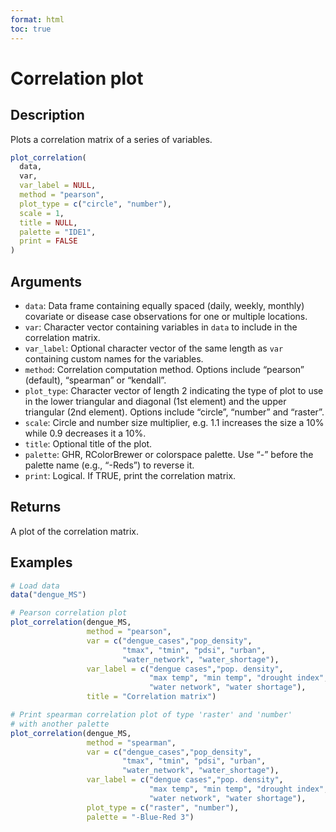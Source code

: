 ```yaml
---
format: html
toc: true
---
```


# Correlation plot

## Description

Plots a correlation matrix of a series of variables.

```r
plot_correlation(
  data,
  var,
  var_label = NULL,
  method = "pearson",
  plot_type = c("circle", "number"),
  scale = 1,
  title = NULL,
  palette = "IDE1",
  print = FALSE
)
```

## Arguments

- `data`: Data frame containing equally spaced (daily, weekly, monthly) covariate or disease case observations for one or multiple locations.
- `var`: Character vector containing variables in `data` to include in the correlation matrix.
- `var_label`: Optional character vector of the same length as `var` containing custom names for the variables.
- `method`: Correlation computation method. Options include "pearson" (default), "spearman" or "kendall".
- `plot_type`: Character vector of length 2 indicating the type of plot to use in the lower triangular and diagonal (1st element) and the upper triangular (2nd element). Options include "circle", "number" and "raster".
- `scale`: Circle and number size multiplier, e.g. 1.1 increases the size a 10% while 0.9 decreases it a 10%.
- `title`: Optional title of the plot.
- `palette`: GHR, RColorBrewer or colorspace palette. Use "-" before the palette name (e.g., "-Reds") to reverse it.
- `print`: Logical. If TRUE, print the correlation matrix.

## Returns

A plot of the correlation matrix.

## Examples

```r
# Load data
data("dengue_MS")

# Pearson correlation plot
plot_correlation(dengue_MS, 
                 method = "pearson",
                 var = c("dengue_cases","pop_density", 
                         "tmax", "tmin", "pdsi", "urban",
                         "water_network", "water_shortage"),  
                 var_label = c("dengue cases","pop. density", 
                               "max temp", "min temp", "drought index", "urbanization",
                               "water network", "water shortage"),
                 title = "Correlation matrix") 

# Print spearman correlation plot of type 'raster' and 'number' 
# with another palette 
plot_correlation(dengue_MS,
                 method = "spearman",
                 var = c("dengue_cases","pop_density", 
                         "tmax", "tmin", "pdsi", "urban",
                         "water_network", "water_shortage"),  
                 var_label = c("dengue cases","pop. density", 
                               "max temp", "min temp", "drought index", "urbanization",
                               "water network", "water shortage"),
                 plot_type = c("raster", "number"),
                 palette = "-Blue-Red 3")
```
